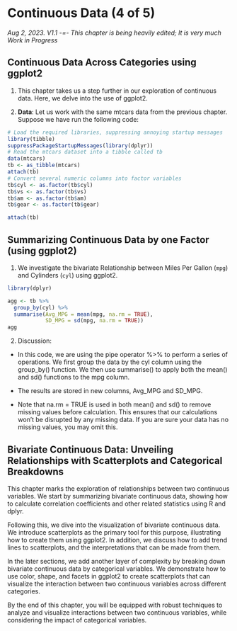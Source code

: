 # Continuous Data (4 of 5)

*Aug 2, 2023. V1.1 -=- This chapter is being heavily edited; It is very much Work in Progress*


## Continuous Data Across Categories using ggplot2

1.  This chapter takes us a step further in our exploration of continuous data. Here, we delve into the use of ggplot2.

2.  **Data**: Let us work with the same mtcars data from the previous chapter. Suppose we have run the following code:

```r
# Load the required libraries, suppressing annoying startup messages
library(tibble) 
suppressPackageStartupMessages(library(dplyr))
# Read the mtcars dataset into a tibble called tb
data(mtcars)
tb <- as_tibble(mtcars)
attach(tb)
# Convert several numeric columns into factor variables
tb$cyl <- as.factor(tb$cyl)
tb$vs <- as.factor(tb$vs)
tb$am <- as.factor(tb$am)
tb$gear <- as.factor(tb$gear)

attach(tb)
```

## Summarizing Continuous Data by one Factor (using ggplot2)

1.  We investigate the bivariate Relationship between Miles Per Gallon (`mpg`) and Cylinders (`cyl`) using ggplot2.

```r
library(dplyr)

agg <- tb %>%
  group_by(cyl) %>%
  summarise(Avg_MPG = mean(mpg, na.rm = TRUE),
            SD_MPG = sd(mpg, na.rm = TRUE)) 
agg
```

2.  Discussion:

-   In this code, we are using the pipe operator %\>% to perform a series of operations. We first group the data by the cyl column using the group_by() function. We then use summarise() to apply both the mean() and sd() functions to the mpg column.

-   The results are stored in new columns, Avg_MPG and SD_MPG.

-   Note that na.rm = TRUE is used in both mean() and sd() to remove missing values before calculation. This ensures that our calculations won't be disrupted by any missing data. If you are sure your data has no missing values, you may omit this.

## Bivariate Continuous Data: Unveiling Relationships with Scatterplots and Categorical Breakdowns

This chapter marks the exploration of relationships between two continuous variables. We start by summarizing bivariate continuous data, showing how to calculate correlation coefficients and other related statistics using R and dplyr.

Following this, we dive into the visualization of bivariate continuous data. We introduce scatterplots as the primary tool for this purpose, illustrating how to create them using ggplot2. In addition, we discuss how to add trend lines to scatterplots, and the interpretations that can be made from them.

In the later sections, we add another layer of complexity by breaking down bivariate continuous data by categorical variables. We demonstrate how to use color, shape, and facets in ggplot2 to create scatterplots that can visualize the interaction between two continuous variables across different categories.

By the end of this chapter, you will be equipped with robust techniques to analyze and visualize interactions between two continuous variables, while considering the impact of categorical variables.


